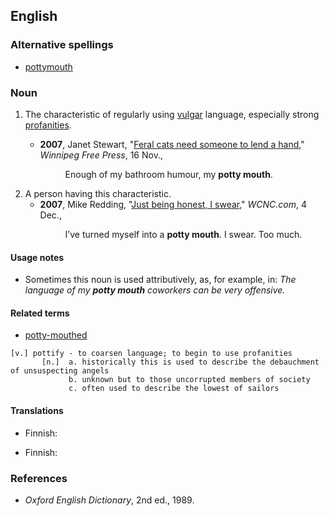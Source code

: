 ==English==

===Alternative spellings===
*[[pottymouth]]

===Noun===
{{en-noun|sg=[[potty]] [[mouth]]}}

# {{informal|idiom|euphemism}} The characteristic of regularly using [[vulgar]] language, especially strong [[profanity|profanities]].
#*'''2007''', Janet Stewart, "[http://www.winnipegfreepress.com/subscriber/columnists/top3/story/4078108p-4678152c.html Feral cats need someone to lend a hand]," ''Winnipeg Free Press'', 16 Nov.,
#*:Enough of my bathroom humour, my '''potty mouth'''.
# A person having this characteristic.
#*'''2007''', Mike Redding, "[http://www.wcnc.com/traveler/stories/wcnc-120407-al-journal.68ef72fb.html Just being honest, I swear]," ''WCNC.com'', 4 Dec.,
#*:I’ve turned myself into a '''potty mouth'''.  I swear.  Too much.

====Usage notes====
* Sometimes this noun is used attributively, as, for example, in: ''The language of my '''potty mouth''' coworkers can be very offensive.''

====Related terms====
*[[potty-mouthed]]

 [v.] pottify - to coarsen language; to begin to use profanities
        [n.]  a. historically this is used to describe the debauchment of unsuspecting angels
              b. unknown but to those uncorrupted members of society
              c. often used to describe the lowest of sailors

====Translations====
{{trans-top|charecteristic}}
* Finnish: {{t-|fi|rääväsuisuus}}
{{trans-mid}}
{{trans-bottom}}

{{trans-top|person}}
* Finnish: {{t-|fi|rääväsuu}}
{{trans-mid}}
{{trans-bottom}}

===References===
*''Oxford English Dictionary'', 2nd ed., 1989.